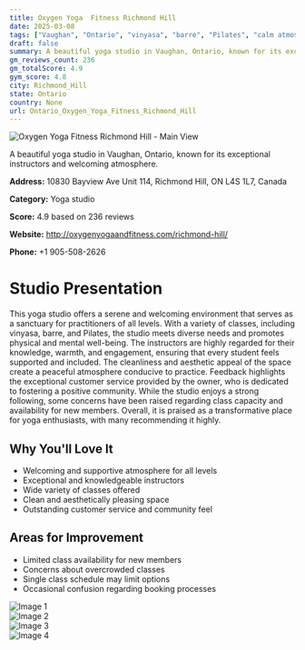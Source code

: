```yaml
---
title: Oxygen Yoga  Fitness Richmond Hill
date: 2025-03-08
tags: ["Vaughan", "Ontario", "vinyasa", "barre", "Pilates", "calm atmosphere", "community-oriented", "Richmond Hill"]  
draft: false
summary: A beautiful yoga studio in Vaughan, Ontario, known for its exceptional instructors and welcoming atmosphere.
gm_reviews_count: 236
gm_totalScore: 4.9
gym_score: 4.8
city: Richmond_Hill
state: Ontario
country: None
url: Ontario_Oxygen_Yoga_Fitness_Richmond_Hill
---
```


<div className="aspect-[16/9] relative my-8">
  <img 
    src="https://lh5.googleusercontent.com/p/AF1QipNfV3a6nhZiW5uU5WJ_AS8WBG0hbwQMdkB05nCo=w1920-h1080-k-no"
    alt="Oxygen Yoga  Fitness Richmond Hill - Main View"
    className="object-cover absolute inset-0 w-full h-full rounded-lg"
  />
</div>

A beautiful yoga studio in Vaughan, Ontario, known for its exceptional instructors and welcoming atmosphere.

**Address:** 10830 Bayview Ave Unit 114, Richmond Hill, ON L4S 1L7, Canada

**Category:** Yoga studio

**Score:** 4.9 based on 236 reviews

**Website:** http://oxygenyogaandfitness.com/richmond-hill/

**Phone:** +1 905-508-2626

# Studio Presentation

This yoga studio offers a serene and welcoming environment that serves as a sanctuary for practitioners of all levels. With a variety of classes, including vinyasa, barre, and Pilates, the studio meets diverse needs and promotes physical and mental well-being. The instructors are highly regarded for their knowledge, warmth, and engagement, ensuring that every student feels supported and included. The cleanliness and aesthetic appeal of the space create a peaceful atmosphere conducive to practice. Feedback highlights the exceptional customer service provided by the owner, who is dedicated to fostering a positive community. While the studio enjoys a strong following, some concerns have been raised regarding class capacity and availability for new members. Overall, it is praised as a transformative place for yoga enthusiasts, with many recommending it highly.

## Why You'll Love It

- Welcoming and supportive atmosphere for all levels
- Exceptional and knowledgeable instructors
- Wide variety of classes offered
- Clean and aesthetically pleasing space
- Outstanding customer service and community feel

## Areas for Improvement

- Limited class availability for new members
- Concerns about overcrowded classes
- Single class schedule may limit options
- Occasional confusion regarding booking processes

<div className="grid grid-cols-1 xl:grid-cols-2 gap-4 my-8">
<div className="aspect-[4/3] relative"><img src="https://lh3.googleusercontent.com/p/AF1QipMP8wr_szqTyLV3MAqhy1FoHOi_jKzGDmSraXIJ=w1920-h1080-k-no" alt="Image 1" className="object-cover absolute inset-0 w-full h-full rounded-lg" /></div>
<div className="aspect-[4/3] relative"><img src="https://lh5.googleusercontent.com/p/AF1QipOm-d9eb1hCeW9PxuSYKO0vhkmHfhpka5XtEbXx=w1920-h1080-k-no" alt="Image 2" className="object-cover absolute inset-0 w-full h-full rounded-lg" /></div>
<div className="aspect-[4/3] relative"><img src="https://lh5.googleusercontent.com/p/AF1QipNIYXAlx5LBNwcIebRfedp8GItU3zolcrokY3WC=w1920-h1080-k-no" alt="Image 3" className="object-cover absolute inset-0 w-full h-full rounded-lg" /></div>
<div className="aspect-[4/3] relative"><img src="https://lh5.googleusercontent.com/p/AF1QipOxZyBl-gnJmPy3FkjkFwgJc1WL_JUG5rcIvAoK=w1920-h1080-k-no" alt="Image 4" className="object-cover absolute inset-0 w-full h-full rounded-lg" /></div>
</div>